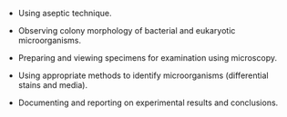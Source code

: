 *	Using aseptic technique.

*	Observing colony morphology of bacterial and eukaryotic microorganisms.

*	Preparing and viewing specimens for examination using microscopy.

*	Using appropriate methods to identify microorganisms (differential stains and media).

*	Documenting and reporting on experimental results and conclusions.
